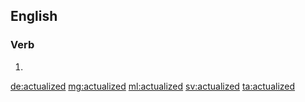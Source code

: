 ==English==

===Verb===
{{head|en}}

# {{en-past of|actualize}}

[[de:actualized]]
[[mg:actualized]]
[[ml:actualized]]
[[sv:actualized]]
[[ta:actualized]]